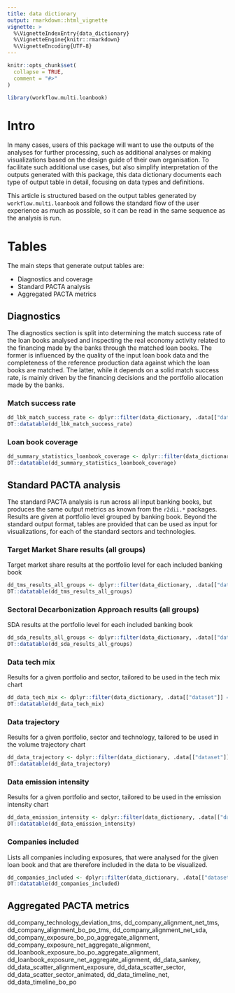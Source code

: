 ```yaml
---
title: data dictionary
output: rmarkdown::html_vignette
vignette: >
  %\VignetteIndexEntry{data_dictionary}
  %\VignetteEngine{knitr::rmarkdown}
  %\VignetteEncoding{UTF-8}
---
```


```r
knitr::opts_chunk$set(
  collapse = TRUE,
  comment = "#>"
)
```

```r
library(workflow.multi.loanbook)
```
# Intro

In many cases, users of this package will want to use the outputs of the analyses for further processing, such as additional analyses or making visualizations based on the design guide of their own organisation. To facilitate such additional use cases, but also simplify interpretation of the outputs generated with this package, this data dictionary documents each type of output table in detail, focusing on data types and definitions.

This article is structured based on the output tables generated by `workflow.multi.loanbook` and follows the standard flow of the user experience as much as possible, so it can be read in the same sequence as the analysis is run.

# Tables

The main steps that generate output tables are:

* Diagnostics and coverage
* Standard PACTA analysis
* Aggregated PACTA metrics

## Diagnostics

The diagnostics section is split into determining the match success rate of the loan books analysed and inspecting the real economy activity related to the financing made by the banks through the matched loan books. The former is influenced by the quality of the input loan book data and the completeness of the reference production data against which the loan books are matched. The latter, while it depends on a solid match success rate, is mainly driven by the financing decisions and the portfolio allocation made by the banks.

### Match success rate

```r
dd_lbk_match_success_rate <- dplyr::filter(data_dictionary, .data[["dataset"]] == "lbk_match_success_rate")
DT::datatable(dd_lbk_match_success_rate)

```

### Loan book coverage

```r
dd_summary_statistics_loanbook_coverage <- dplyr::filter(data_dictionary, .data[["dataset"]] == "summary_statistics_loanbook_coverage")
DT::datatable(dd_summary_statistics_loanbook_coverage)

```

## Standard PACTA analysis

The standard PACTA analysis is run across all input banking books, but produces the same output metrics as known from the `r2dii.*` packages. Results are given at portfolio level grouped by banking book. Beyond the standard output format, tables are provided that can be used as input for visualizations, for each of the standard sectors and technologies.

### Target Market Share results (all groups)

Target market share results at the portfolio level for each included banking book

```r
dd_tms_results_all_groups <- dplyr::filter(data_dictionary, .data[["dataset"]] == "tms_results_all_groups")
DT::datatable(dd_tms_results_all_groups)

```


### Sectoral Decarbonization Approach results (all groups)

SDA results at the portfolio level for each included banking book

```r
dd_sda_results_all_groups <- dplyr::filter(data_dictionary, .data[["dataset"]] == "sda_results_all_groups")
DT::datatable(dd_sda_results_all_groups)

```


### Data tech mix

Results for a given portfolio and sector, tailored to be used in the tech mix chart

```r
dd_data_tech_mix <- dplyr::filter(data_dictionary, .data[["dataset"]] == "data_tech_mix")
DT::datatable(dd_data_tech_mix)

```


### Data trajectory

Results for a given portfolio, sector and technology, tailored to be used in the volume trajectory chart

```r
dd_data_trajectory <- dplyr::filter(data_dictionary, .data[["dataset"]] == "data_trajectory")
DT::datatable(dd_data_trajectory)

```


### Data emission intensity

Results for a given portfolio and sector, tailored to be used in the emission intensity chart

```r
dd_data_emission_intensity <- dplyr::filter(data_dictionary, .data[["dataset"]] == "data_trajectory")
DT::datatable(dd_data_emission_intensity)

```


### Companies included

Lists all companies including exposures, that were analysed for the given loan book and that are therefore included in the data to be visualized.

```r
dd_companies_included <- dplyr::filter(data_dictionary, .data[["dataset"]] == "companies_included")
DT::datatable(dd_companies_included)

```


## Aggregated PACTA metrics

dd_company_technology_deviation_tms,
  dd_company_alignment_net_tms,
  dd_company_alignment_bo_po_tms,
  dd_company_alignment_net_sda,
  dd_company_exposure_bo_po_aggregate_alignment,
  dd_company_exposure_net_aggregate_alignment,
  dd_loanbook_exposure_bo_po_aggregate_alignment,
  dd_loanbook_exposure_net_aggregate_alignment,
  dd_data_sankey,
  dd_data_scatter_alignment_exposure,
  dd_data_scatter_sector,
  dd_data_scatter_sector_animated,
  dd_data_timeline_net,
  dd_data_timeline_bo_po
